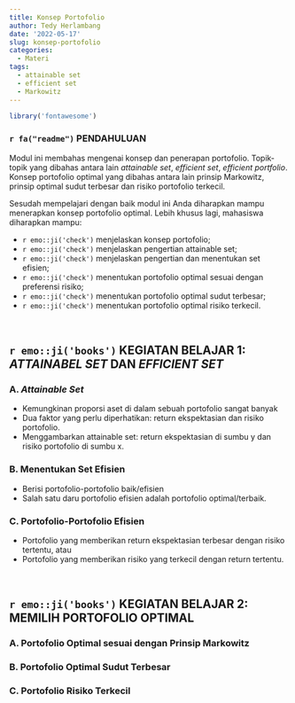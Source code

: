 ```yaml
---
title: Konsep Portofolio
author: Tedy Herlambang
date: '2022-05-17'
slug: konsep-portofolio
categories:
  - Materi
tags:
  - attainable set
  - efficient set
  - Markowitz
---
```


```r
library('fontawesome')
```

### `r fa("readme")` PENDAHULUAN

Modul ini membahas mengenai konsep dan penerapan portofolio. Topik-topik yang dibahas antara lain *attainable set*, *efficient set*, *efficient portfolio*. Konsep portofolio optimal yang dibahas antara lain prinsip Markowitz, prinsip optimal sudut terbesar dan risiko portofolio terkecil.

Sesudah mempelajari dengan baik modul ini Anda diharapkan mampu menerapkan konsep portofolio optimal. Lebih khusus lagi, mahasiswa diharapkan mampu:

- `r emo::ji('check')` menjelaskan konsep portofolio; 
- `r emo::ji('check')` menjelaskan pengertian attainable set;
- `r emo::ji('check')` menjelaskan pengertian dan menentukan set efisien;
- `r emo::ji('check')` menentukan portofolio optimal sesuai dengan preferensi risiko;
- `r emo::ji('check')` menentukan portofolio optimal sudut terbesar;
- `r emo::ji('check')` menentukan portofolio optimal risiko terkecil.

<br />


## `r emo::ji('books')` KEGIATAN BELAJAR 1: *ATTAINABEL SET* DAN *EFFICIENT SET*

### A. *Attainable Set*

- Kemungkinan proporsi aset di dalam sebuah portofolio sangat banyak
- Dua faktor yang perlu diperhatikan: return ekspektasian dan risiko portofolio.
- Menggambarkan attainable set: return ekspektasian di sumbu y dan risiko portofolio di sumbu x.

### B. Menentukan Set Efisien

- Berisi portofolio-portofolio baik/efisien
- Salah satu daru portofolio efisien adalah portofolio optimal/terbaik.

### C. Portofolio-Portofolio Efisien

- Portofolio yang memberikan return ekspektasian terbesar dengan risiko tertentu, atau
- Portofolio yang memberikan risiko yang terkecil dengan return tertentu.

<br />

## `r emo::ji('books')` KEGIATAN BELAJAR 2: MEMILIH PORTOFOLIO OPTIMAL

### A. Portofolio Optimal sesuai dengan Prinsip Markowitz


### B. Portofolio Optimal Sudut Terbesar

### C. Portofolio Risiko Terkecil

<br />
<br />

<!-- AddToAny BEGIN -->
<div class="a2a_kit a2a_kit_size_16 a2a_default_style"; data-a2a-url="https://bangtedy.github.io/etan" data-a2a-title="Konsep Portofolio">
<a class="a2a_button_whatsapp"></a>
<a class="a2a_button_telegram"></a>
<a class="a2a_button_facebook"></a>
<a class="a2a_button_twitter"></a>
</div>
<script async src="https://static.addtoany.com/menu/page.js"></script>
<!-- AddToAny END -->
